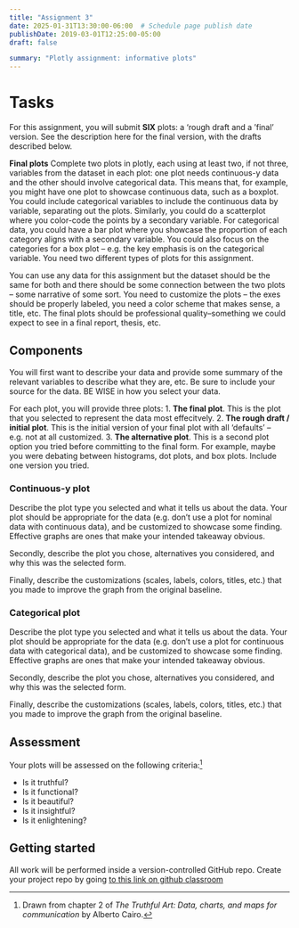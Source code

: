 ```yaml
---
title: "Assignment 3"
date: 2025-01-31T13:30:00-06:00  # Schedule page publish date
publishDate: 2019-03-01T12:25:00-05:00
draft: false

summary: "Plotly assignment: informative plots"
---
```


# Tasks
For this assignment, you will submit **SIX** plots: a 'rough draft and a 'final' version. See the description here for the final version, with the drafts described below. 

**Final plots** Complete two plots in plotly, each using at least two, if not three, variables from the dataset in each plot: one plot needs continuous-y data and the other should involve categorical data. This means that, for example, you might have one plot to showcase continuous data, such as a boxplot. You could include categorical variables to include the continuous data by variable, separating out the plots. Similarly, you could do a scatterplot where you color-code the points by a secondary variable. For categorical data, you could have a bar plot where you showcase the proportion of each category aligns with a secondary variable. You could also focus on the categories for a box plot -- e.g. the key emphasis is on the categorical variable. You need two different types of plots for this assignment.  


You can use any data for this assignment but the dataset should be the same for both and there should be some connection between the two plots -- some narrative of some sort. You need to customize the plots -- the exes should be properly labeled, you need a color scheme that makes sense, a title, etc. The final plots should be professional quality--something we could expect to see in a final report, thesis, etc. 


## Components
You will first want to describe your data and provide some summary of the relevant variables to describe what they are, etc. Be sure to include your source for the data. BE WISE in how you select your data. 

For each plot, you will provide three plots:
1. **The final plot**. This is the plot that you selected to represent the data most effecitvely. 
2. **The rough draft / initial plot**. This is the initial version of your final plot with all 'defaults' -- e.g. not at all customized. 
3. **The alternative plot**. This is a second plot option you tried before committing to the final form. For example, maybe you were debating between histograms, dot plots, and box plots. Include one version you tried. 

### Continuous-y plot

Describe the plot type you selected and what it tells us about the data. Your plot should be appropriate for the data (e.g. don't use a plot for nominal data with continuous data), and be customized to showcase some finding. Effective graphs are ones that make your intended takeaway obvious. 

Secondly, describe the plot you chose, alternatives you considered, and why this was the selected form. 

Finally, describe the customizations (scales, labels, colors, titles, etc.) that you made to improve the graph from the original baseline. 

### Categorical plot

Describe the plot type you selected and what it tells us about the data. Your plot should be appropriate for the data (e.g. don't use a plot for continuous data with categorical data), and be customized to showcase some finding. Effective graphs are ones that make your intended takeaway obvious. 

Secondly, describe the plot you chose, alternatives you considered, and why this was the selected form. 

Finally, describe the customizations (scales, labels, colors, titles, etc.) that you made to improve the graph from the original baseline. 


## Assessment

Your plots will be assessed on the following criteria:^[Drawn from chapter 2 of *The Truthful Art: Data, charts, and maps for communication* by Alberto Cairo.]

* Is it truthful?
* Is it functional?
* Is it beautiful?
* Is it insightful?
* Is it enlightening?




## Getting started
All work will be performed inside a version-controlled GitHub repo. Create your project repo by going [to this link on github classroom](https://classroom.github.com/a/NWf40EhJ)
